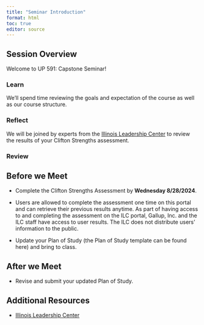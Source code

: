 ```yaml
---
title: "Seminar Introduction"
format: html
toc: true
editor: source
---
```

## Session Overview

Welcome to UP 591: Capstone Seminar!

### Learn

We'll spend time reviewing the goals and expectation of the course as well as our course structure.

### Reflect

We will be joined by experts from the [Illinois Leadership Center](https://leadership.illinois.edu) to review the results of your Clifton Strengths assessment. 

### Review

## Before we Meet

- Complete the Clifton Strengths Assessment by **Wednesday 8/28/2024**.

+ Users are allowed to complete the assessment one time on this portal and can retrieve their previous results anytime. As part of having access to and completing the assessment on the ILC portal, Gallup, Inc. and the ILC staff have access to user results. The ILC does not distribute users’ information to the public. 

- Update your Plan of Study (the Plan of Study template can be found here) and bring to class.

## After we Meet

- Revise and submit your updated Plan of Study.

## Additional Resources

- [Illinois Leadership Center](https://leadership.illinois.edu)
